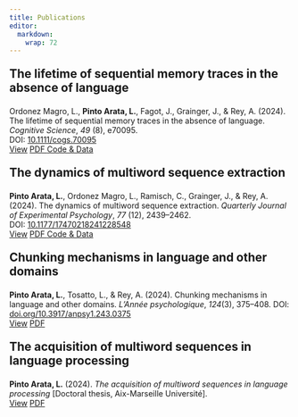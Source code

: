 ```yaml
---
title: Publications
editor: 
  markdown: 
    wrap: 72
---
```


<p style="font-size: 1.5em;font-weight: bold;">The lifetime of sequential memory traces in the absence of language</p>
Ordonez Magro, L., **Pinto Arata, L.**, Fagot, J., Grainger, J., & Rey,
A. (2024). The lifetime of sequential memory traces in the absence of language. *Cognitive Science*, *49* (8), e70095.<br>DOI: [10.1111/cogs.70095](https://doi.org/10.1111/cogs.70095)\
<a href="https://onlinelibrary.wiley.com/doi/10.1111/cogs.70095" class="btn btn-primary">View</a>
<a href="https://hal.science/hal-05200404v1" class="btn btn-outline-secondary">
<i class="bi bi-filetype-pdf"></i> PDF </a>
<a href="https://osf.io/vdyt7/?view_only=893a3f4abee04513a98bb5939c4d1d66" class="btn btn-info">Code & Data</a>

<div class="space-after-links"></div>

<p style="font-size: 1.5em;font-weight: bold;">The dynamics of multiword sequence extraction</p>
**Pinto Arata, L.**, Ordonez Magro, L., Ramisch, C., Grainger, J., & Rey,
A. (2024). The dynamics of multiword sequence extraction. *Quarterly
Journal of Experimental Psychology*, *77* (12), 2439–2462.<br>DOI: [10.1177/17470218241228548](https://doi.org/10.1177/17470218241228548)\
<a href="https://journals.sagepub.com/doi/abs/10.1177/17470218241228548" class="btn btn-primary">View</a>
<a href="https://hal.science/hal-04409016/document" class="btn btn-outline-secondary">
<i class="bi bi-filetype-pdf"></i> PDF </a>
<a href="https://osf.io/h2yns/" class="btn btn-info">Code & Data</a>

<div class="space-after-links"></div>

<p style="font-size: 1.5em;font-weight: bold;">Chunking mechanisms in language and other domains</p>
**Pinto Arata, L.**, Tosatto, L., & Rey, A. (2024). Chunking mechanisms in
language and other domains. *L'Année psychologique*, *124*(3), 375--408.
DOI:
[doi.org/10.3917/anpsy1.243.0375](https://doi.org/10.3917/anpsy1.243.0375%7D%7Bhttps://doi.org/10.3917/anpsy1.243.0375)\
<a href="https://doi.org/10.3917/anpsy1.243.0375" class="btn btn-primary">View</a>
<a href="https://hal.science/hal-04791396v1" class="btn btn-outline-secondary">
<i class="bi bi-filetype-pdf"></i> PDF </a>

<div class="space-after-links"></div>

<p style="font-size: 1.5em;font-weight: bold;">The acquisition of multiword sequences in language processing</p>
**Pinto Arata, L.** (2024). *The acquisition of multiword sequences in language processing* [Doctoral thesis, Aix-Marseille Université].\
<a href="https://hal.science/tel-04909221v1" class="btn btn-primary">View</a>
<a href="https://hal.science/hal-04791396v1" class="btn btn-outline-secondary">
<i class="bi bi-filetype-pdf"></i> PDF </a>